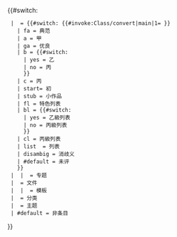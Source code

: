 {{#switch: {{NAMESPACE}}
  | {{ns:1}} = {{#switch: {{#invoke:Class/convert|main|1={{{class}}} }}
    | fa = 典范
    | a = 甲
    | ga = 优良
    | b = {{#switch: {{WPBannerMeta/hooks/bchecklist/ispass|{{{b1|}}}|{{{b2|}}}|{{{b3|}}}|{{{b4|}}}|{{{b5|}}}|{{{b6|}}}}}
      | yes = 乙
      | no = 丙
      }}
    | c = 丙
    | start= 初
    | stub = 小作品
    | fl = 特色列表
    | bl = {{#switch: {{WPBannerMeta/hooks/bchecklist/ispass|{{{b1|}}}|{{{b2|}}}|{{{b3|}}}|{{{b4|}}}|{{{b5|}}}|{{{b6|}}}}}
      | yes = 乙級列表
      | no = 丙級列表
      }}
    | cl = 丙級列表
    | list  = 列表
    | disambig = 消歧义
    | #default = 未评
    }}
  | {{ns:5}} | {{ns:103}} = 专题
  | {{ns:7}} = 文件
  | {{ns:11}} | {{ns:829}} = 模板
  | {{ns:15}} = 分类
  | {{ns:101}} = 主题
  | #default = 非条目
}}